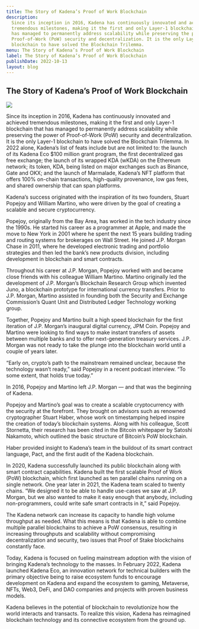 ```yaml
---
title: The Story of Kadena’s Proof of Work Blockchain
description:
  Since its inception in 2016, Kadena has continuously innovated and achieved
  tremendous milestones, making it the first and only Layer-1 blockchain that
  has managed to permanently address scalability while preserving the power of
  Proof-of-Work (PoW) security and decentralization. It is the only Layer-1
  blockchain to have solved the Blockchain Trilemma.
menu: The Story of Kadena’s Proof of Work Blockchain
label: The Story of Kadena’s Proof of Work Blockchain
publishDate: 2022-10-13
layout: blog
---
```


## The Story of Kadena’s Proof of Work Blockchain

![](/assets/blog/0_slJi3XAk5a2usmEu.png)

Since its inception in 2016, Kadena has continuously innovated and achieved
tremendous milestones, making it the first and only Layer-1 blockchain that has
managed to permanently address scalability while preserving the power of
Proof-of-Work (PoW) security and decentralization. It is the only Layer-1
blockchain to have solved the Blockchain Trilemma. In 2022 alone, Kadena’s list
of feats include but are not limited to: the launch of its Kadena Eco $100
million grant program, the first decentralized gas free exchange; the launch of
its wrapped KDA (wKDA) on the Ethereum network; its token, KDA, being listed on
major exchanges such as Binance, Gate and OKX; and the launch of Marmalade,
Kadena’s NFT platform that offers 100% on-chain transactions, high-quality
provenance, low gas fees, and shared ownership that can span platforms.

Kadena’s success originated with the inspiration of its two founders, Stuart
Popejoy and William Martino, who were driven by the goal of creating a scalable
and secure cryptocurrency.

Popejoy, originally from the Bay Area, has worked in the tech industry since the
1990s. He started his career as a programmer at Apple, and made the move to New
York in 2001 where he spent the next 15 years building trading and routing
systems for brokerages on Wall Street. He joined J.P. Morgan Chase in 2011,
where he developed electronic trading and portfolio strategies and then led the
bank’s new products division, including development in blockchain and smart
contracts.

Throughout his career at J.P. Morgan, Popejoy worked with and became close
friends with his colleague William Martino. Martino originally led the
development of J.P. Morgan’s Blockchain Research Group which invented Juno, a
blockchain prototype for international currency transfers. Prior to J.P. Morgan,
Martino assisted in founding both the Security and Exchange Commission’s Quant
Unit and Distributed Ledger Technology working group.

Together, Popejoy and Martino built a high speed blockchain for the first
iteration of J.P. Morgan’s inaugural digital currency, JPM Coin. Popejoy and
Martino were looking to find ways to make instant transfers of assets between
multiple banks and to offer next-generation treasury services. J.P. Morgan was
not ready to take the plunge into the blockchain world until a couple of years
later.

“Early on, crypto’s path to the mainstream remained unclear, because the
technology wasn’t ready,” said Popejoy in a recent podcast interview. “To some
extent, that holds true today.”

In 2016, Popejoy and Martino left J.P. Morgan — and that was the beginning of
Kadena.

Popejoy and Martino’s goal was to create a scalable cryptocurrency with the
security at the forefront. They brought on advisors such as renowned
cryptographer Stuart Haber, whose work on timestamping helped inspire the
creation of today’s blockchain systems. Along with his colleague, Scott
Stornetta, their research has been cited in the Bitcoin whitepaper by Satoshi
Nakamoto, which outlined the basic structure of Bitcoin’s PoW blockchain.

Haber provided insight to Kadena’s team in the buildout of its smart contract
language, Pact, and the first audit of the Kadena blockchain.

In 2020, Kadena successfully launched its public blockchain along with smart
contract capabilities. Kadena built the first scalable Proof of Work (PoW)
blockchain, which first launched as ten parallel chains running on a single
network. One year later in 2021, the Kadena team scaled to twenty chains. “We
designed it to be able to handle use-cases we saw at J.P. Morgan, but we also
wanted to make it easy enough that anybody, including non-programmers, could
write safe smart contracts in it,” said Popejoy.

The Kadena network can increase its capacity to handle high volume throughput as
needed. What this means is that Kadena is able to combine multiple parallel
blockchains to achieve a PoW consensus, resulting in increasing throughputs and
scalability without compromising decentralization and security, two issues that
Proof of Stake blockchains constantly face.

Today, Kadena is focused on fueling mainstream adoption with the vision of
bringing Kadena’s technology to the masses. In February 2022, Kadena launched
Kadena Eco, an innovation network for technical builders with the primary
objective being to raise ecosystem funds to encourage development on Kadena and
expand the ecosystem to gaming, Metaverse, NFTs, Web3, DeFi, and DAO companies
and projects with proven business models.

Kadena believes in the potential of blockchain to revolutionize how the world
interacts and transacts. To realize this vision, Kadena has reimagined
blockchain technology and its connective ecosystem from the ground up.
